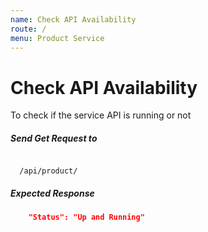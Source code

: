 ```yaml
---
name: Check API Availability
route: /
menu: Product Service
---
```



# Check API Availability
To check if the service API is running or not
##### Send Get Request to
<Code>
  /api/product/
</Code>

##### Expected Response
```json
    "Status": "Up and Running"
```
